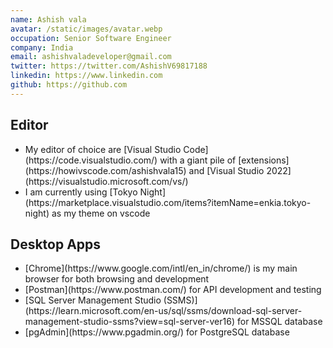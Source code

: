 ```yaml
---
name: Ashish vala
avatar: /static/images/avatar.webp
occupation: Senior Software Engineer
company: India
email: ashishvaladeveloper@gmail.com
twitter: https://twitter.com/AshishV69817188
linkedin: https://www.linkedin.com
github: https://github.com
---
```


## Editor

<ul>
  <li>
    My editor of choice are [Visual Studio Code](https://code.visualstudio.com/) with a giant pile
    of [extensions](https://howivscode.com/ashishvala15) and [Visual Studio
    2022](https://visualstudio.microsoft.com/vs/)
  </li>
  <li>
    I am currently using [Tokyo
    Night](https://marketplace.visualstudio.com/items?itemName=enkia.tokyo-night) as my theme on
    vscode
  </li>
</ul>

## Desktop Apps

<ul>
  <li>
    [Chrome](https://www.google.com/intl/en_in/chrome/) is my main browser for both browsing and
    development
  </li>
  <li>[Postman](https://www.postman.com/) for API development and testing</li>
  <li>
    [SQL Server Management Studio
    (SSMS)](https://learn.microsoft.com/en-us/sql/ssms/download-sql-server-management-studio-ssms?view=sql-server-ver16)
    for MSSQL database
  </li>
  <li>[pgAdmin](https://www.pgadmin.org/) for PostgreSQL database</li>
</ul>

